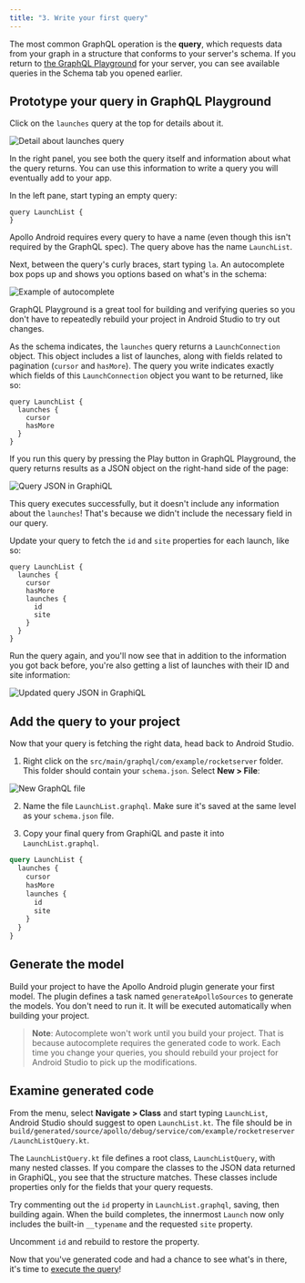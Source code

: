 ```yaml
---
title: "3. Write your first query"
---
```


The most common GraphQL operation is the **query**, which requests data from your graph in a structure that conforms to your server's schema. If you return to [the GraphQL Playground](https://apollo-fullstack-tutorial.herokuapp.com) for your server, you can see available queries in the Schema tab you opened earlier.

## Prototype your query in GraphQL Playground

Click on the `launches` query at the top for details about it.

<img src="images/launches_detail.png" class="screenshot" alt="Detail about launches query"/>

In the right panel, you see both the query itself and information about what the query returns. You can use this information to write a query you will eventually add to your app.

In the left pane, start typing an empty query:

```graphql:title=(GraphiQL)
query LaunchList {
}
```

Apollo Android requires every query to have a name (even though this isn't required by the GraphQL spec). The query above has the name `LaunchList`.

Next, between the query's curly braces, start typing `la`. An autocomplete box pops up and shows you options based on what's in the schema:

<img src="images/graphiql_autocomplete.png" class="screenshot" alt="Example of autocomplete"/>

GraphQL Playground is a great tool for building and verifying queries so you don't have to repeatedly rebuild your project in Android Studio to try out changes.

As the schema indicates, the `launches` query returns a `LaunchConnection` object. This object includes a list of launches, along with fields related to pagination (`cursor` and `hasMore`). The query you write indicates exactly which fields of this `LaunchConnection` object you want to be returned, like so:

```graphql:title=(GraphiQL)
query LaunchList {
  launches {
    cursor
    hasMore
  }
}
```

If you run this query by pressing the Play button in GraphQL Playground, the query returns results as a JSON object on the right-hand side of the page:

<img src="images/completed_basic_query.png" class="screenshot" alt="Query JSON in GraphiQL"/>

This query executes successfully, but it doesn't include any information about the `launches`! That's because we didn't include the necessary field in our query.

Update your query to fetch the `id` and `site` properties for each launch, like so:

```graphql:title=(GraphiQL)
query LaunchList {
  launches {
    cursor
    hasMore
    launches {
      id
      site
    }
  }
}
```

Run the query again, and you'll now see that in addition to the information you got back before, you're also getting a list of launches with their ID and site information:

<img src="images/completed_id_query.png" class="screenshot" alt="Updated query JSON in GraphiQL"/>

## Add the query to your project

Now that your query is fetching the right data, head back to Android Studio.

1. Right click on the `src/main/graphql/com/example/rocketserver` folder. This folder should contain your `schema.json`. Select **New > File**:

<img src="images/new_file.png" class="screenshot" alt="New GraphQL file"/>

2. Name the file `LaunchList.graphql`. Make sure it's saved at the same level as your `schema.json` file.

3. Copy your final query from GraphiQL and paste it into `LaunchList.graphql`.

```graphql:title=app/src/main/graphql/com/example/rocketreserver/LaunchList.graphql
query LaunchList {
  launches {
    cursor
    hasMore
    launches {
      id
      site
    }
  }
}
```

## Generate the model

Build your project to have the Apollo Android plugin generate your first model. The plugin defines a task named `generateApolloSources` to generate the models. You don't need to run it. It will be executed automatically when building your project.

> **Note**: Autocomplete won't work until you build your project. That is because autocomplete requires the generated code to work. Each time you change your queries, you should rebuild your project for Android Studio to pick up the modifications.

## Examine generated code

From the menu, select **Navigate > Class** and start typing `LaunchList`, Android Studio should suggest to open `LaunchList.kt`. The file should be in `build/generated/source/apollo/debug/service/com/example/rocketreserver/LaunchListQuery.kt`.

The `LaunchListQuery.kt` file defines a root class, `LaunchListQuery`, with many nested classes. If you compare the classes to the JSON data returned in GraphiQL, you see that the structure matches. These classes include properties only for the fields that your query requests.

Try commenting out the `id` property in `LaunchList.graphql`, saving, then building again. When the build completes, the innermost `Launch` now only includes the built-in `__typename` and the requested `site` property.

Uncomment `id` and rebuild to restore the property.

Now that you've generated code and had a chance to see what's in there, it's time to [execute the query](04-execute-the-query)!
